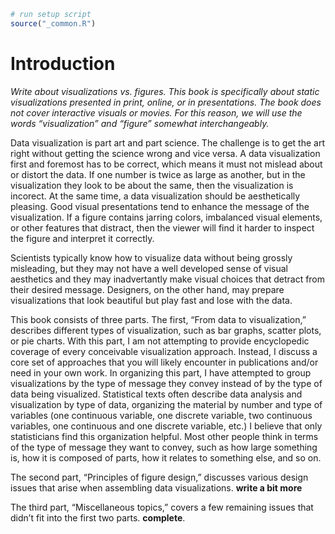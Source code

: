 ```r
# run setup script
source("_common.R")
```


# Introduction {#introduction}

*Write about visualizations vs. figures. This book is specifically about static visualizations presented in print, online, or in presentations. The book does not cover interactive visuals or movies. For this reason, we will use the words "visualization" and "figure" somewhat interchangeably.*


Data visualization is part art and part science. The challenge is to get the art right without getting the science wrong and vice versa. A data visualization first and foremost has to be correct, which means it must not mislead about or distort the data. If one number is twice as large as another, but in the visualization they look to be about the same, then the visualization is incorect. At the same time, a data visualization should be aesthetically pleasing. Good visual presentations tend to enhance the message of the visualization. If a figure contains jarring colors, imbalanced visual elements, or other features that distract, then the viewer will find it harder to inspect the figure and interpret it correctly.

Scientists typically know how to visualize data without being grossly misleading, but they may not have a well developed sense of visual aesthetics and they may inadvertantly make visual choices that detract from their desired message. Designers, on the other hand, may prepare visualizations that look beautiful but play fast and lose with the data.

This book consists of three parts. The first, "From data to visualization," describes different types of visualization, such as bar graphs, scatter plots, or pie charts. With this part, I am not attempting to provide encyclopedic coverage of every conceivable visualization approach. Instead, I discuss a core set of approaches that you will likely encounter in publications and/or need in your own work. In organizing this part, I have attempted to group visualizations by the type of message they convey instead of by the type of data being visualized. Statistical texts often describe data analysis and visualization by type of data, organizing the material by number and type of variables (one continuous variable, one discrete variable, two continuous variables, one continuous and one discrete variable, etc.) I believe that only statisticians find this organization helpful. Most other people think in terms of the type of message they want to convey, such as how large something is, how it is composed of parts, how it relates to something else, and so on.

The second part, "Principles of figure design," discusses various design issues that arise when assembling data visualizations. **write a bit more**

The third part, "Miscellaneous topics," covers a few remaining issues that didn't fit into the first two parts.  **complete**.
